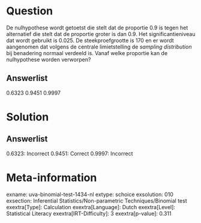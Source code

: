 Question
========

De nulhypothese wordt getoetst die stelt dat de proportie 0.9 is tegen
het alternatief die stelt dat de proportie groter is dan 0.9. Het
significantieniveau dat wordt gebruikt is 0.025. De steekproefgrootte is
170 en er wordt aangenomen dat volgens de centrale limietstelling de *sampling distribution* bij benadering normaal verdeeld is. Vanaf welke
proportie kan de nulhypothese worden verworpen?

Answerlist
----------

0.6323
0.9451
0.9997

Solution
========

Answerlist
----------

0.6323: Incorrect
0.9451: Correct
0.9997: Incorrect

Meta-information
================
exname: uva-binomial-test-1434-nl
extype: schoice
exsolution: 010
exsection: Inferential Statistics/Non-parametric Techniques/Binomial test
exextra[Type]: Calculation
exextra[Language]: Dutch
exextra[Level]: Statistical Literacy
exextra[IRT-Difficulty]: 3
exextra[p-value]: 0.311
